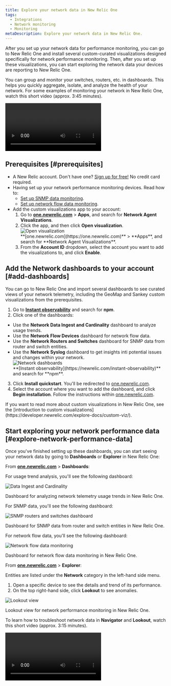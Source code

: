 ```yaml
---
title: Explore your network data in New Relic One
tags:
  - Integrations
  - Network monitoring
  - Monitoring
metaDescription: Explore your network data in New Relic One.
---
```








<!-- This whole doc needs update. -->

After you set up your network data for performance monitoring, you can go to New Relic One and install several custom-curated visualizations designed specifically for network performance monitoring. Then, after you set up these visualizations, you can start exploring the network data your devices are reporting to New Relic One.

You can group and monitor your switches, routers, etc. in dashboards. This helps you quickly aggregate, isolate, and analyze the health of your network. For some examples of monitoring your network in New Relic One, watch this short video (approx. 3:45 minutes).

<Video
  id="rnxfPSR_ZCo"
  type="youtube"
/>

## Prerequisites [#prerequisites]

* A New Relic account. Don't have one? [Sign up for free!](https://newrelic.com/signup) No credit card required.
* Having set up your network performance monitoring devices. Read how to:
  * [Set up SNMP data monitoring](/docs/network-performance-monitoring/setup-performance-monitoring/snmp-performance-monitoring).
  * [Set up network flow data monitoring](/docs/network-performance-monitoring/setup-performance-monitoring/network-flow-monitoring).
* Add the custom visualizations app to your account:
  1. Go to **[one.newrelic.com](https://one.newrelic.com)** > **Apps**, and search for **Network Agent Visualizations**.
  2. Click the app, and then click **Open visualization**.
     <img title="Open visualization" alt="Open visualization" src={openViz}/>
     <figcaption>**[one.newrelic.com](https://one.newrelic.com)** > **Apps**, and search
     for **Network Agent Visualizations**.</figcaption>
  3. From the **Account ID** dropdown, select the account you want to add the visualizations to, and click **Enable**.

## Add the Network dashboards to your account [#add-dashboards]

You can go to New Relic One and import several dashboards to see curated views of your network telemetry, including the GeoMap and Sankey custom visualizations from the prerequisites.

1. Go to **[Instant observability](https://newrelic.com/instant-observability)** and search for **npm**.
2. Click one of the dashboards:

* Use the **Network Data Ingest and Cardinality** dashboard to analyze usage trends.
* Use the **Network Flow Devices** dashboard for network flow data.
* Use the **Network Routers and Switches** dashboard for SNMP data from router and switch entities.
* Use the **Network Syslog** dashboard to get insights inti potential issues and changes within your network.  
  <img title="Instant observability Network search" alt="Network dashboards" src={ioNetwork}/>
  <figcaption>**[Instant observability](https://newrelic.com/instant-observability)** and search for **npm**.</figcaption>

3. Click **Install quickstart**. You'll be redirected to [one.newrelic.com](https://one.newrelic.com).
4. Select the account where you want to add the dashboard, and click **Begin installation**. Follow the instructions within [one.newrelic.com](https://one.newrelic.com).

<Callout variant="tip">
  If you want to read more about custom visualizations in New Relic One, see the [introduction to custom visualizations](https://developer.newrelic.com/explore-docs/custom-viz/).
</Callout>

## Start exploring your network performance data [#explore-network-performance-data]

Once you've finished setting up these dashboards, you can start seeing your network data by going to **Dashboards** or **Explorer** in New Relic One:

From **[one.newrelic.com](https://one.newrelic.com)** > **Dashboards**:

For usage trend analysis, you'll see the following dashboard:

<img
  title="Data Ingest and Cardinality"
  alt="Data Ingest and Cardinality"
  src={dashboardDataIngestAndCardinality}
/>

<figcaption>
  Dashboard for analyzing network telemetry usage trends in New Relic One.
</figcaption>

For SNMP data, you'll see the following dashboard:

<img
  title="SNMP routers and switches dashboard"
  alt="SNMP routers and switches dashboard"
  src={dashboardRoutersAndSwitches}
/>

<figcaption>
  Dashboard for SNMP data from router and switch entities in New Relic One.
</figcaption>

For network flow data, you'll see the following dashboard:

<img
  title="Network flow data monitoring"
  alt="Network flow data monitoring"
  src={flowDataDashboard}
/>

<figcaption>
  Dashboard for network flow data monitoring in New Relic One.
</figcaption>

From **[one.newrelic.com](https://one.newrelic.com)** > **Explorer**:

Entities are listed under the **Network** category in the left-hand side menu.

1. Open a specific device to see the details and trend of its performance.
2. On the top right-hand side, click **Lookout** to see anomalies.

<img
  title="Lookout view"
  alt="Lookout view"
  src={snmpDashboard}
/>

<figcaption>
  Lookout view for network performance monitoring in New Relic One.
</figcaption>

To learn how to troubleshoot network data in **Navigator** and **Lookout**, watch this short video (approx. 3:15 minutes).

<Video
  id="qkakBi0Lc9Y"
  type="youtube"
/>

